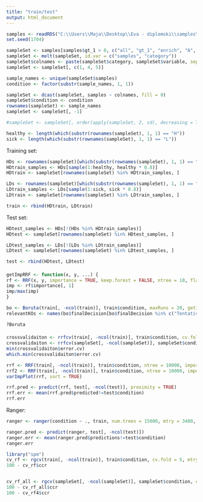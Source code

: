 ---
title: "train/test"
output: html_document
---

```{r}
samples <- readRDS("C:\\Users\\Maja\\Desktop\\Eva - diplomski\\samples\\all_samples.rds")
set.seed(1704)
```

```{r}
sampleSet <- samples[samples$gt_1 > 0, c("all", "gt_1", "enrich", "A", "samples", "category")]
sampleSet <- melt(sampleSet, id.var = c("samples", "category"))
sampleSet$colnames <- paste(sampleSet$category, sampleSet$variable, sep = "_")
sampleSet <- sampleSet[, c(1, 4, 5)]

sample_names <- unique(sampleSet$samples)
condition <- factor(substr(sample_names, 1, 1))

sampleSet <- dcast(sampleSet, samples ~ colnames, fill = 0)
sampleSet$condition <- condition
rownames(sampleSet) <- sample_names
sampleSet <- sampleSet[, -1]

#sampleSet <- sampleSet[, order(apply(sampleSet, 2, sd), decreasing = TRUE)[1:5000]]
```

```{r}
healthy <- length(which(substr(rownames(sampleSet), 1, 1) == "H"))
sick <- length(which(substr(rownames(sampleSet), 1, 1) == "L"))
```


Training set:
```{r}
HDs <- rownames(sampleSet)[which(substr(rownames(sampleSet), 1, 1) == "H")]
HDtrain_samples <- HDs[sample(1:healthy, healthy * 0.8)]
HDtrain <- sampleSet[rownames(sampleSet) %in% HDtrain_samples, ]

LDs <- rownames(sampleSet)[which(substr(rownames(sampleSet), 1, 1) == "L")]
LDtrain_samples <- LDs[sample(1:sick, sick * 0.8)]
LDtrain <- sampleSet[rownames(sampleSet) %in% LDtrain_samples, ]

train <- rbind(HDtrain, LDtrain)
```

Test set:
```{r}
HDtest_samples <- HDs[!(HDs %in% HDtrain_samples)]
HDtest <- sampleSet[rownames(sampleSet) %in% HDtest_samples, ]

LDtest_samples <- LDs[!(LDs %in% LDtrain_samples)]
LDtest <- sampleSet[rownames(sampleSet) %in% LDtest_samples, ]

test <- rbind(HDtest, LDtest)
```



####
```{r}
getImpRRF <- function(x, y, ...) {
rf <- RRF(x, y, importance = TRUE, keep.forest = FALSE, ntree = 10, flagReg = 1)  #1000
imp <- rf$importance[, 1]
imp/max(imp)
}
```

```{r}
bo <- Boruta(train[, -ncol(train)], train$condition, maxRuns = 20, getImp = getImpRRF)   #200
relevantKOs <- names(bo$finalDecision[bo$finalDecision %in% c("Tentative", "Confirmed")])

?Boruta
```
####



```{r}
crossvalidaiton <- rrfcv(train[, -ncol(train)], train$condition, cv.fold = 5, step = 0.95)
crossvalidaiton <- rrfcv(sampleSet[, -ncol(sampleSet)], sampleSet$condition, cv.fold = 5, step = 0.95)
min(crossvalidaiton$error.cv)
which.min(crossvalidaiton$error.cv)
```


```{r}
rrf <- RRF(train[, -ncol(train)], train$condition, ntree = 10000, importance = TRUE, localImp = TRUE, proximity = TRUE, replace = TRUE, mtry = 8139)
rrf2 <- RRF(train[, -ncol(train)], train$condition, ntree = 10000, importance = TRUE, localImp = TRUE, proximity = TRUE, replace = TRUE, mtry = 5399)
varImpPlot(rrf, sort = TRUE)
```

```{r}
rrf.pred <- predict(rrf, test[, -ncol(test)], proximity = TRUE)
rrf.err <- mean(rrf.pred$predicted!=test$condition)
rrf.err

```








Ranger:
```{r}
ranger <- ranger(condition ~ ., train, num.trees = 15000, mtry = 3400, probability = FALSE, replace = TRUE, oob.error = TRUE, classification = TRUE, write.forest = TRUE)
```

```{r}
ranger.pred <- predict(ranger, test[, -ncol(test)])
ranger.err <- mean(ranger.pred$predictions!=test$condition)
ranger.err
```

```{r}
library("spm")
cv_rf <- rgcv(train[, -ncol(train)], train$condition, cv.fold = 5, mtry = 3400, num.trees = 15000, verbose = TRUE)
100 - cv_rf$ccr


cv_rf_all <- rgcv(sampleSet[, -ncol(sampleSet)], sampleSet$condition, cv.fold = 5, mtry = 3400, num.trees = 15000, verbose = TRUE)
100 - cv_rf_all$ccr
100 - cv_rf4$ccr

```













